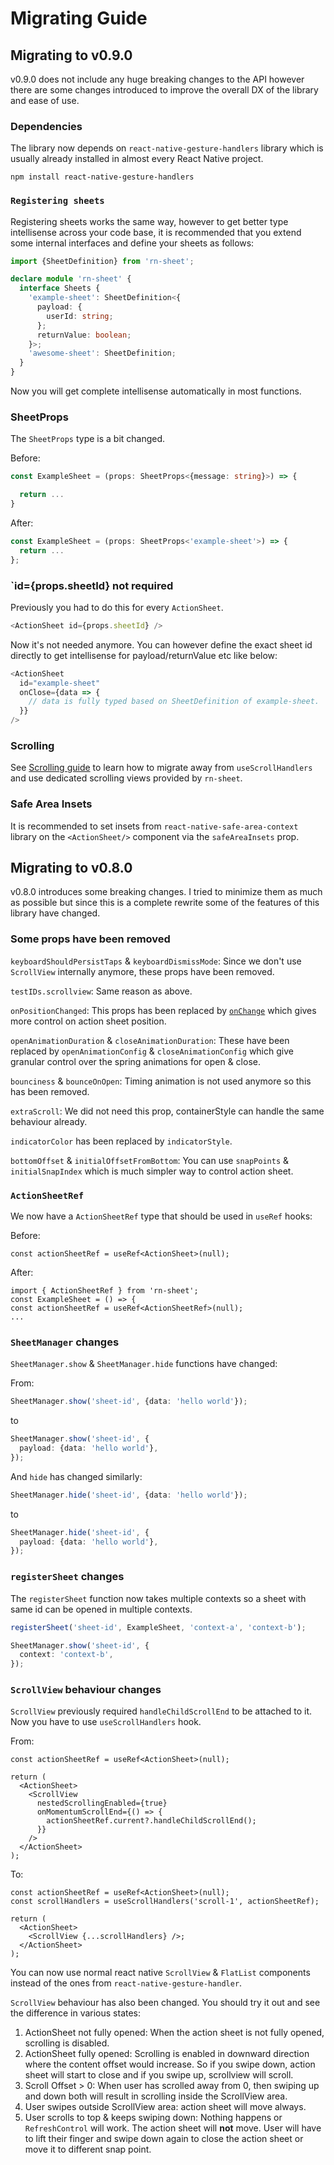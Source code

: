 # Migrating Guide

## Migrating to v0.9.0

v0.9.0 does not include any huge breaking changes to the API however there are some changes introduced to improve the overall DX of the library and ease of use.

### Dependencies

The library now depends on `react-native-gesture-handlers` library which is usually already installed in almost every React Native project.

```
npm install react-native-gesture-handlers
```

### `Registering sheets`

Registering sheets works the same way, however to get better type intellisense across your code base, it is recommended that you extend some internal interfaces and define your sheets as follows:

```ts
import {SheetDefinition} from 'rn-sheet';

declare module 'rn-sheet' {
  interface Sheets {
    'example-sheet': SheetDefinition<{
      payload: {
        userId: string;
      };
      returnValue: boolean;
    }>;
    'awesome-sheet': SheetDefinition;
  }
}
```

Now you will get complete intellisense automatically in most functions.

### SheetProps

The `SheetProps` type is a bit changed.

Before:

```ts
const ExampleSheet = (props: SheetProps<{message: string}>) => {

  return ...
}
```

After:

```ts
const ExampleSheet = (props: SheetProps<'example-sheet'>) => {
  return ...
};
```

### `id={props.sheetId} not required

Previously you had to do this for every `ActionSheet`.

```ts
<ActionSheet id={props.sheetId} />
```

Now it's not needed anymore. You can however define the exact sheet id directly to get intellisense for payload/returnValue etc like below:

```ts
<ActionSheet
  id="example-sheet"
  onClose={data => {
    // data is fully typed based on SheetDefinition of example-sheet.
  }}
/>
```

### Scrolling

See [Scrolling guide](./scrolling.mdx) to learn how to migrate away from `useScrollHandlers` and use dedicated scrolling views provided by `rn-sheet`.

### Safe Area Insets

It is recommended to set insets from `react-native-safe-area-context` library on the `<ActionSheet/>` component via the `safeAreaInsets` prop.

## Migrating to v0.8.0

v0.8.0 introduces some breaking changes. I tried to minimize them as much as possible but since this is a complete rewrite some of the features of this library have changed.

### Some props have been removed

`keyboardShouldPersistTaps` & `keyboardDismissMode`: Since we don't use `ScrollView` internally anymore, these props have been removed.

`testIDs.scrollview`: Same reason as above.

`onPositionChanged`: This props has been replaced by [`onChange`](/guides/position) which gives more control on action sheet position.

`openAnimationDuration` & `closeAnimationDuration`: These have been replaced by `openAnimationConfig` & `closeAnimationConfig` which give granular control over the spring animations for open & close.

`bounciness` & `bounceOnOpen`: Timing animation is not used anymore so this has been removed.

`extraScroll`: We did not need this prop, containerStyle can handle the same behaviour already.

`indicatorColor` has been replaced by `indicatorStyle`.

`bottomOffset` & `initialOffsetFromBottom`: You can use `snapPoints` & `initialSnapIndex` which is much simpler way to control action sheet.

### `ActionSheetRef`

We now have a `ActionSheetRef` type that should be used in `useRef` hooks:

Before:

```tsx
const actionSheetRef = useRef<ActionSheet>(null);
```

After:

```tsx
import { ActionSheetRef } from 'rn-sheet';
const ExampleSheet = () => {
const actionSheetRef = useRef<ActionSheetRef>(null);
...
```

### `SheetManager` changes

`SheetManager.show` & `SheetManager.hide` functions have changed:

From:

```ts
SheetManager.show('sheet-id', {data: 'hello world'});
```

to

```ts
SheetManager.show('sheet-id', {
  payload: {data: 'hello world'},
});
```

And `hide` has changed similarly:

```ts
SheetManager.hide('sheet-id', {data: 'hello world'});
```

to

```ts
SheetManager.hide('sheet-id', {
  payload: {data: 'hello world'},
});
```

### `registerSheet` changes

The `registerSheet` function now takes multiple contexts so a sheet with same id can be opened in multiple contexts.

```ts
registerSheet('sheet-id', ExampleSheet, 'context-a', 'context-b');
```

```ts
SheetManager.show('sheet-id', {
  context: 'context-b',
});
```

### `ScrollView` behaviour changes

`ScrollView` previously required `handleChildScrollEnd` to be attached to it. Now you have to use `useScrollHandlers` hook.

From:

```tsx
const actionSheetRef = useRef<ActionSheet>(null);

return (
  <ActionSheet>
    <ScrollView
      nestedScrollingEnabled={true}
      onMomentumScrollEnd={() => {
        actionSheetRef.current?.handleChildScrollEnd();
      }}
    />
  </ActionSheet>
);
```

To:

```tsx
const actionSheetRef = useRef<ActionSheet>(null);
const scrollHandlers = useScrollHandlers('scroll-1', actionSheetRef);

return (
  <ActionSheet>
    <ScrollView {...scrollHandlers} />;
  </ActionSheet>
);
```

You can now use normal react native `ScrollView` & `FlatList` components instead of the ones from `react-native-gesture-handler`.

`ScrollView` behaviour has also been changed. You should try it out and see the difference in various states:

1.  ActionSheet not fully opened: When the action sheet is not fully opened, scrolling is disabled.
2.  ActionSheet fully opened: Scrolling is enabled in downward direction where the content offset would increase. So if you swipe down, action sheet will start to close and if you swipe up, scrollview will scroll.
3.  Scroll Offset > 0: When user has scrolled away from 0, then swiping up and down both will result in scrolling inside the ScrollView area.
4.  User swipes outside ScrollView area: action sheet will move always.
5.  User scrolls to top & keeps swiping down: Nothing happens or `RefreshControl` will work. The action sheet will **not** move. User will have to lift their finger and swipe down again to close the action sheet or move it to different snap point.

